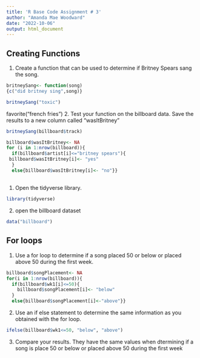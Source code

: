 ```yaml
---
title: 'R Base Code Assignment # 3'
author: "Amanda Mae Woodward"
date: "2022-10-06"
output: html_document
---
```


## Creating Functions
1. Create a function that can be used to determine if Britney Spears sang the song. 
```r
britneySang<- function(song)
{c("did britney sing",song)}

britneySang("toxic")
```

favorite("french fries")
2. Test your function on the billboard data. Save the results to a new column called "wasItBritney"
```r
britneySang(billboard$track)

billboard$wasItBritney<- NA
for (i in 1:nrow(billboard)){
  if(billboard$artist[i]<="britney spears"){
 billboard$wasItBritney[i]<- "yes"
  }  
  else{billboard$wasItBritney[i]<- "no"}}
```

## 
1. Open the tidyverse library.
```r
library(tidyverse)
```

2. open the billboard dataset
```r
data("billboard")
```

## For loops

1. Use a for loop to determine if a song placed 50 or below or placed above 50 during the first week. 
```r
billboard$songPlacement<- NA
for(i in 1:nrow(billboard)){
  if(billboard$wk1[i]<=50){
    billboard$songPlacement[i]<- "below"
  }
  else{billboard$songPlacement[i]<-"above"}}
```

2. Use an if else statement to determine the same information as you obtained with the for loop. 
```r
ifelse(billboard$wk1<=50, "below", "above")
```

3. Compare your results.
They have the same values when dtermining if a song is place 50 or below or placed above 50 during the first week 

